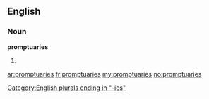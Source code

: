 ==English==

===Noun===
'''promptuaries'''

# {{plural of|[[promptuary]]}}

[[Category:English plurals ending in "-ies"]]

[[ar:promptuaries]]
[[fr:promptuaries]]
[[my:promptuaries]]
[[no:promptuaries]]